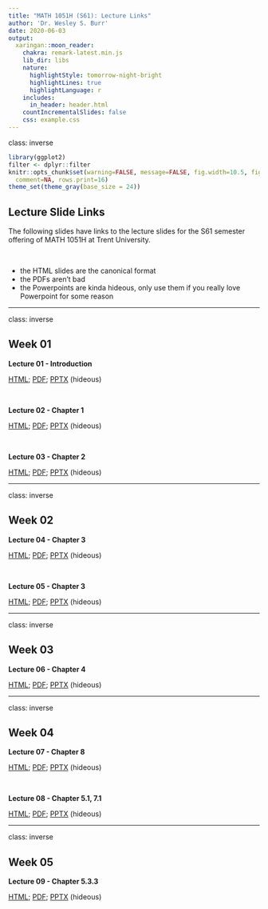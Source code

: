 ```yaml
---
title: "MATH 1051H (S61): Lecture Links"
author: 'Dr. Wesley S. Burr'
date: 2020-06-03
output:
  xaringan::moon_reader:
    chakra: remark-latest.min.js
    lib_dir: libs
    nature:
      highlightStyle: tomorrow-night-bright
      highlightLines: true
      highlightLanguage: r
    includes:
      in_header: header.html
    countIncrementalSlides: false
    css: example.css
---
```


class: inverse

```r
library(ggplot2)
filter <- dplyr::filter
knitr::opts_chunk$set(warning=FALSE, message=FALSE, fig.width=10.5, fig.height=4, 
  comment=NA, rows.print=16)
theme_set(theme_gray(base_size = 24))
```

## Lecture Slide Links

The following slides have links to the lecture slides for the S61 semester offering of
MATH 1051H at Trent University. 

<br />

* the HTML slides are the canonical format
* the PDFs aren't bad
* the Powerpoints are kinda hideous, only use them if you really love Powerpoint
for some reason

---

class: inverse

## Week 01

**Lecture 01 - Introduction**

<a href="./Lecture01/lecture01.html">HTML</a>; 
<a href="./Lecture01/lecture01.pdf">PDF</a>;
<a href="./Lecture01/lecture01.pptx">PPTX</a> (hideous)

<br />

**Lecture 02 - Chapter 1**

<a href="./Lecture02/lecture02.html">HTML</a>; 
<a href="./Lecture02/lecture02.pdf">PDF</a>;
<a href="./Lecture02/lecture02.pptx">PPTX</a> (hideous)

<br />

**Lecture 03 - Chapter 2**

<a href="./Lecture03/lecture03.html">HTML</a>; 
<a href="./Lecture03/lecture03.pdf">PDF</a>;
<a href="./Lecture03/lecture03.pptx">PPTX</a> (hideous)

---

class: inverse

## Week 02

**Lecture 04 - Chapter 3**

<a href="./Lecture04/lecture04.html">HTML</a>; 
<a href="./Lecture04/lecture04.pdf">PDF</a>;
<a href="./Lecture04/lecture04.pptx">PPTX</a> (hideous)

<br />

**Lecture 05 - Chapter 3**

<a href="./Lecture05/lecture05.html">HTML</a>; 
<a href="./Lecture05/lecture05.pdf">PDF</a>;
<a href="./Lecture05/lecture05.pptx">PPTX</a> (hideous)

---

class: inverse

## Week 03

**Lecture 06 - Chapter 4**

<a href="./Lecture06/lecture06.html">HTML</a>; 
<a href="./Lecture06/lecture06.pdf">PDF</a>;
<a href="./Lecture06/lecture06.pptx">PPTX</a> (hideous)

---

class: inverse

## Week 04 

**Lecture 07 - Chapter 8**

<a href="./Lecture07/lecture07.html">HTML</a>; 
<a href="./Lecture07/lecture07.pdf">PDF</a>;
<a href="./Lecture07/lecture07.pptx">PPTX</a> (hideous)

<br />

**Lecture 08 - Chapter 5.1, 7.1**

<a href="./Lecture08/lecture08.html">HTML</a>; 
<a href="./Lecture08/lecture08.pdf">PDF</a>;
<a href="./Lecture08/lecture08.pptx">PPTX</a> (hideous)

---

class: inverse

## Week 05

**Lecture 09 - Chapter 5.3.3**

<a href="./Lecture09/lecture09.html">HTML</a>; 
<a href="./Lecture09/lecture09.pdf">PDF</a>;
<a href="./Lecture09/lecture09.pptx">PPTX</a> (hideous)

<br />

